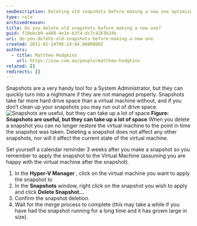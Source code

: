 ```yaml
---
seoDescription: Deleting old snapshots before making a new one optimizes disk space and ensures efficient virtual machine management.
type: rule
archivedreason:
title: Do you delete old snapshots before making a new one?
guid: f19ebcb9-a488-4e1e-b3f4-dc7c4263b24b
uri: do-you-delete-old-snapshots-before-making-a-new-one
created: 2011-02-14T06:24:04.0000000Z
authors:
  - title: Matthew Hodgkins
    url: https://ssw.com.au/people/matthew-hodgkins
related: []
redirects: []
---
```


Snapshots are a very handy tool for a System Administrator, but they can quickly turn into a nightmare if they are not managed properly. Snapshots take far more hard drive space than a virtual machine without, and if you don’t clean up your snapshots you may run out of drive space.
![Snapshots are useful, but they can take up a lot of space](snapshot-avhds.jpg)
**Figure: Snapshots are useful, but they can take up a lot of space**
When you delete a snapshot you can no longer restore the virtual machine to the point in time the snapshot was taken. Deleting a snapshot does not affect any other snapshots, nor will it affect the current state of the virtual machine.

Set yourself a calendar reminder 3 weeks after you make a snapshot so you remember to apply the snapshot to the Virtual Machine (assuming you are happy with the virtual machine after the snapshot).

1. In the **Hyper-V Manager** , click on the virtual machine you want to apply the snapshot to
2. In the **Snapshots** window, right click on the snapshot you wish to apply and click **Delete Snapshot…**
3. Confirm the snapshot deletion.
4. Wait for the merge process to complete (this may take a while if you have had the snapshot running for a long time and it has grown large in size).